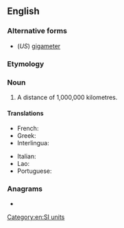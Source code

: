 {{also|gigamètre|giga-metre}}
==English==

===Alternative forms===
* (''US'') [[gigameter]]

===Etymology===
{{prefix|en|giga|metre}}

===Noun===
{{en-noun}} {{term-label|en|British spelling}}

# A distance of 1,000,000 kilometres.

====Translations====
{{trans-top|a distance of 1,000,000 kilometres}}
* French: {{t+|fr|gigamètre|m}}
* Greek: {{t|el|γιγάμετρο|n}}
* Interlingua: {{t|ia|gigametro}}
{{trans-mid}}
* Italian: {{t+|it|gigametro|m}}
* Lao: {{t+|lo|ກິກາແມັດ|sc=Laoo}}
* Portuguese: {{t+|pt|gigametro}}
{{trans-bottom}}

===Anagrams===
* {{l|en|gigameter}}

[[Category:en:SI units]]